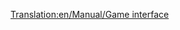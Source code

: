 [[Translation:en/Manual/Game interface]]
{{pl/Tłumaczenie|oryg. = en/Manual/Railway construction
|z     = en
|Postępy = 0}}
{{pl/Manual/Spis treści}}

{{en/Warning| Stronka gotowa do tłumaczenia zapraszam.}}